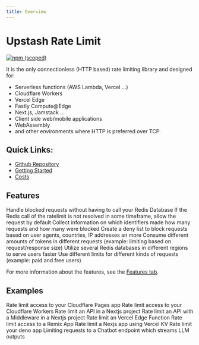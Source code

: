 ```yaml
---
title: Overview
---
```


# Upstash Rate Limit

[![npm (scoped)](https://img.shields.io/npm/v/@upstash/ratelimit)](https://www.npmjs.com/package/ratelimit)

It is the only connectionless (HTTP based) rate limiting library and designed
for:

- Serverless functions (AWS Lambda, Vercel ...)
- Cloudflare Workers
- Vercel Edge
- Fastly Compute@Edge
- Next.js, Jamstack ...
- Client side web/mobile applications
- WebAssembly
- and other environments where HTTP is preferred over TCP.

## Quick Links:

- [Github Repository](https://github.com/upstash/ratelimit)
- [Getting Started](https://upstash.com/docs/oss/sdks/ts/ratelimit/gettingstarted)
- [Costs](https://upstash.com/docs/oss/sdks/ts/ratelimit/costs)

## Features

<CardGroup cols={2}>
  <Card title="Caching" icon="shield-halved" href='https://upstash.com/docs/oss/sdks/ts/ratelimit/features#caching'>
    Handle blocked requests without having to call your Redis Database
  </Card>
  <Card title="Timeout" icon="stopwatch" href='https://upstash.com/docs/oss/sdks/ts/ratelimit/features#timeout'>
    If the Redis call of the ratelimit is not resolved in some timeframe, allow the request by default
  </Card>
  <Card title="Analytics & Dashboard" icon="magnifying-glass-chart" href='https://upstash.com/docs/oss/sdks/ts/ratelimit/features#analytics-and-dashboard'>
    Collect information on which identifiers made how many requests and how many were blocked
  </Card>
  <Card title="Deny List" icon="lock">
    Create a deny list to block requests based on user agents, countries, IP addresses an more
  </Card>
  <Card title="Custom Rates" icon="chart-simple" href='https://upstash.com/docs/oss/sdks/ts/ratelimit/features#custom-rates'>
    Consume different amounts of tokens in different requests (example: limiting based on request/response size)
  </Card>
  <Card title="Multi Region" icon="globe" href='https://upstash.com/docs/oss/sdks/ts/ratelimit/features#multi-region'>
    Utilize several Redis databases in different regions to serve users faster
  </Card>
  <Card title="Multiple Limits" icon="gears" href='https://upstash.com/docs/oss/sdks/ts/ratelimit/features#using-multiple-limits'>
    Use different limits for different kinds of requests (example: paid and free users)
  </Card>
</CardGroup>

For more information about the features, see the [Features tab](https://upstash.com/docs/oss/sdks/ts/ratelimit/features).

## Examples

<CardGroup cols={2}>
  <Card title="Cloudflare Pages" href='https://github.com/upstash/ratelimit/tree/main/examples/cloudflare-pages'>
    Rate limit access to your Cloudflare Pages app
  </Card>
  <Card title="Cloudflare Workers" href='https://github.com/upstash/ratelimit/tree/main/examples/cloudflare-workers'>
    Rate limit access to your Cloudflare Workers
  </Card>
  <Card title="Nextjs" href='https://github.com/upstash/ratelimit/tree/main/examples/nextjs'>
    Rate limit an API in a Nextjs project
  </Card>
  <Card title="Nextjs with Middleware" href='https://github.com/upstash/ratelimit/tree/main/examples/nextjs-middleware'>
    Rate limit an API with a Middleware in a Nextjs project
  </Card>
  <Card title="Vercel Edge" href='https://github.com/upstash/ratelimit/tree/main/examples/vercel-edge'>
    Rate limit an Vercel Edge Function
  </Card>
  <Card title="Remix" href='https://github.com/upstash/ratelimit/tree/main/examples/remix'>
    Rate limit access to a Remix App
  </Card>
  <Card title="Rate limit using Vercel KV" href='https://github.com/upstash/ratelimit/tree/main/examples/with-vercel-kv'>
    Rate limit a Nexjs app using Vercel KV
  </Card>
  <Card title="Deno App" href='https://github.com/upstash/ratelimit/tree/main/examples/deno'>
    Rate limit your deno app
  </Card>
  <Card title="Rate limit your Chatbot" href='https://upstash.com/blog/degree-guru#rate-limiting'>
    Limiting requests to a Chatbot endpoint which streams LLM outputs
  </Card>
</CardGroup>